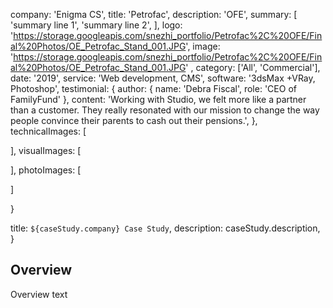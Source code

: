 
  company: 'Enigma CS',
  title: 'Petrofac',
  description:
    'OFE',
  summary: [
    'summary line 1',
    'summary line 2',
  ],
   logo: 'https://storage.googleapis.com/snezhi_portfolio/Petrofac%2C%20OFE/Final%20Photos/OE_Petrofac_Stand_001.JPG',
  image: 'https://storage.googleapis.com/snezhi_portfolio/Petrofac%2C%20OFE/Final%20Photos/OE_Petrofac_Stand_001.JPG' ,
  category: ['All', 'Commercial'],
  date: '2019',
  service: 'Web development, CMS',
  software: '3dsMax +VRay, Photoshop',
  testimonial: {
    author: { name: 'Debra Fiscal', role: 'CEO of FamilyFund' },
    content:
      'Working with Studio, we felt more like a partner than a customer. They really resonated with our mission to change the way people convince their parents to cash out their pensions.',
  },
  technicalImages: [

  ],
  visualImages: [

  ],
  photoImages: [
    
  ]
  
}

  title: `${caseStudy.company} Case Study`,
  description: caseStudy.description,
}

## Overview

Overview text

